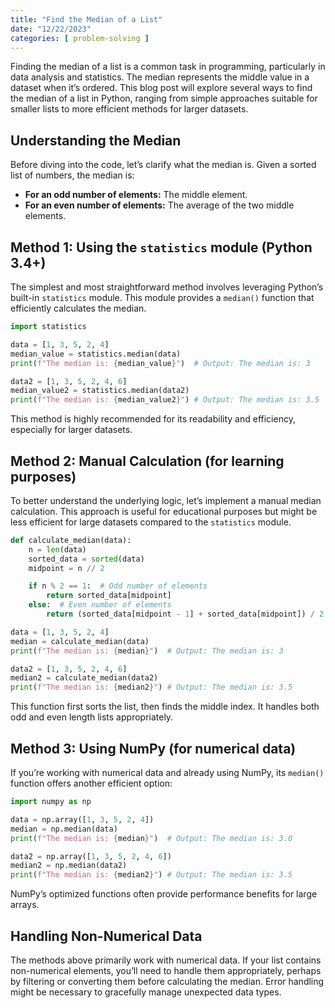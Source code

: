```yaml
---
title: "Find the Median of a List"
date: "12/22/2023"
categories: [ problem-solving ]
---
```



Finding the median of a list is a common task in programming, particularly in data analysis and statistics. The median represents the middle value in a dataset when it's ordered.  This blog post will explore several ways to find the median of a list in Python, ranging from simple approaches suitable for smaller lists to more efficient methods for larger datasets.

## Understanding the Median

Before diving into the code, let's clarify what the median is.  Given a sorted list of numbers, the median is:

* **For an odd number of elements:** The middle element.
* **For an even number of elements:** The average of the two middle elements.


## Method 1: Using the `statistics` module (Python 3.4+)

The simplest and most straightforward method involves leveraging Python's built-in `statistics` module.  This module provides a `median()` function that efficiently calculates the median.

```python
import statistics

data = [1, 3, 5, 2, 4]
median_value = statistics.median(data)
print(f"The median is: {median_value}")  # Output: The median is: 3

data2 = [1, 3, 5, 2, 4, 6]
median_value2 = statistics.median(data2)
print(f"The median is: {median_value2}") # Output: The median is: 3.5
```

This method is highly recommended for its readability and efficiency, especially for larger datasets.


## Method 2: Manual Calculation (for learning purposes)

To better understand the underlying logic, let's implement a manual median calculation. This approach is useful for educational purposes but might be less efficient for large datasets compared to the `statistics` module.

```python
def calculate_median(data):
    n = len(data)
    sorted_data = sorted(data)
    midpoint = n // 2

    if n % 2 == 1:  # Odd number of elements
        return sorted_data[midpoint]
    else:  # Even number of elements
        return (sorted_data[midpoint - 1] + sorted_data[midpoint]) / 2

data = [1, 3, 5, 2, 4]
median = calculate_median(data)
print(f"The median is: {median}")  # Output: The median is: 3

data2 = [1, 3, 5, 2, 4, 6]
median2 = calculate_median(data2)
print(f"The median is: {median2}") # Output: The median is: 3.5
```

This function first sorts the list, then finds the middle index.  It handles both odd and even length lists appropriately.


## Method 3: Using NumPy (for numerical data)

If you're working with numerical data and already using NumPy, its `median()` function offers another efficient option:

```python
import numpy as np

data = np.array([1, 3, 5, 2, 4])
median = np.median(data)
print(f"The median is: {median}")  # Output: The median is: 3.0

data2 = np.array([1, 3, 5, 2, 4, 6])
median2 = np.median(data2)
print(f"The median is: {median2}") # Output: The median is: 3.5
```

NumPy's optimized functions often provide performance benefits for large arrays.


## Handling Non-Numerical Data

The methods above primarily work with numerical data.  If your list contains non-numerical elements, you'll need to handle them appropriately, perhaps by filtering or converting them before calculating the median.  Error handling might be necessary to gracefully manage unexpected data types.

